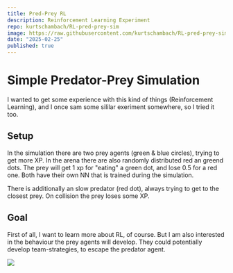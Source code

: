 ```yaml
---
title: Pred-Prey RL
description: Reinforcement Learning Experiment
repo: kurtschambach/RL-pred-prey-sim
image: https://raw.githubusercontent.com/kurtschambach/RL-pred-prey-sim/refs/heads/master/images/pred-prey-sim.png
date: "2025-02-25"
published: true
---
```



# Simple Predator-Prey Simulation

I wanted to get some experience with this kind of things (Reinforcement Learning),
and I once sam some sililar exeriment somewhere, so I tried it too.

## Setup

In the simulation there are two prey agents (green & blue circles),
trying to get more XP. 
In the arena there are also randomly distributed red an greend dots.
The prey will get 1 xp for "eating" a green dot, and lose 0.5 for a red one.
Both have their own NN that is trained during the simulation.

There is additionally an slow predator (red dot), 
always trying to get to the closest prey.
On collision the prey loses some XP.

## Goal

First of all, I want to learn more about RL, of course.
But I am also interested in the behaviour the prey agents will develop.
They could potentially develop team-strategies, to escape the predator agent.

![](https://raw.githubusercontent.com/kurtschambach/RL-pred-prey-sim/refs/heads/master/images/pred-prey-sim.png)
